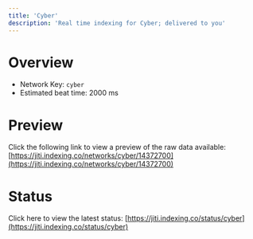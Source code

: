 ```yaml
---
title: 'Cyber'
description: 'Real time indexing for Cyber; delivered to you'
---
```


# Overview
- Network Key: `cyber`
- Estimated beat time: 2000 ms

# Preview
Click the following link to view a preview of the raw data available: [https://jiti.indexing.co/networks/cyber/14372700](https://jiti.indexing.co/networks/cyber/14372700)

# Status
Click here to view the latest status: [https://jiti.indexing.co/status/cyber](https://jiti.indexing.co/status/cyber)
